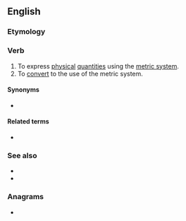 ==English==

===Etymology===
{{suffix|en|metric|ate}}

===Verb===
{{en-verb|metricat}}

# To express [[physical]] [[quantity|quantities]] using the [[metric system]].
# To [[convert]] to the use of the metric system.

====Synonyms====
* {{sense|jurisdictional conversion to using metric}} {{l|en|metrify}} {{qualifier|US|Canada}}

====Related terms====
* {{l|en|metrication}}

===See also===
* {{l|en|metricize}}
* {{l|en|metrification}}

===Anagrams===
* {{anagrams|en|actimeter}}